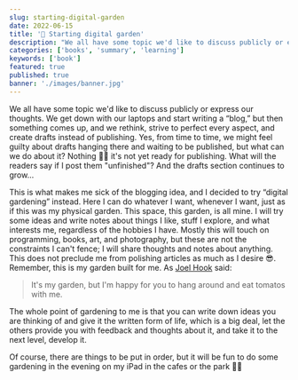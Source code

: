```yaml
---
slug: starting-digital-garden
date: 2022-06-15
title: '🌱 Starting digital garden'
description: "We all have some topic we'd like to discuss publicly or express our thoughts. We get down with our laptops and start writing a “blog,” but then something comes up, and we rethink, strive to perfect every aspect, and create drafts instead of publishing. Yes, from time to time, we might feel guilty about drafts hanging there and waiting to be published, but what can we do about it? Nothing 🤷‍♂️ it's not yet ready for publishing. What will the readers say if I post them 'unfinished'? And the drafts section continues to grow..."
categories: ['books', 'summary', 'learning']
keywords: ['book']
featured: true
published: true
banner: './images/banner.jpg'
---
```



We all have some topic we'd like to discuss publicly or express our thoughts. We get down with our laptops and start writing a “blog,” but then something comes up, and we rethink, strive to perfect every aspect, and create drafts instead of publishing. Yes, from time to time, we might feel guilty about drafts hanging there and waiting to be published, but what can we do about it? Nothing 🤷‍♂️ it's not yet ready for publishing. What will the readers say if I post them "unfinished"? And the drafts section continues to grow...

This is what makes me sick of the <GifTip url="https://media2.giphy.com/media/3oKIPnAiaMCws8nOsE/giphy.gif">blogging idea</GifTip>, and I decided to try “digital gardening” instead. Here I can do whatever I want, whenever I want, just as if this was my physical garden. This space, this garden, is all mine. I will try some ideas and write notes about things I like, stuff I explore, and what interests me, regardless of the hobbies I have. Mostly this will touch on programming, books, art, and photography, but these are not the constraints I can't fence; I will share thoughts and notes about anything. This does not preclude me from polishing articles as much as I desire 😎. Remember, this is my garden built for me. As [Joel Hook](https://joelhooks.com) said:

> It's my garden, but I'm happy for you to hang around and eat tomatos with me.

The whole point of gardening to me is that you can write down ideas you are thinking of and give it the written form of life, which is a big deal, let the others provide you with feedback and thoughts about it, and take it to the next level, develop it.

Of course, there are things to be put in order, but it will be fun to do some gardening in the evening on my iPad in the cafes or the park 👨‍🌾
